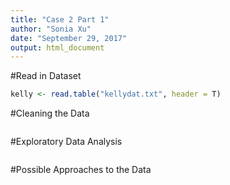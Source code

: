 ```yaml
---
title: "Case 2 Part 1"
author: "Sonia Xu"
date: "September 29, 2017"
output: html_document
---
```


<!--Week 1: Case study introduced in detail in the Wed lecture including questions from the students, and some relevant background on how the data were collected, the scientific focus, common ways to analyze the data, etc.  Students are expected to download the data, conduct exploratory/descriptive analyses of the data, clean the data (as needed) and outline several possible approaches for analyzing the data to address the scientific goals of the study by the next week’s lecture (at which point a write-up describing the results from the initial analyses and the different potential approaches to analysis) is due.  These interim reports will be graded, and should include a short description of the roles of each of the “authors” (team members) in the work.  -->


<!---
CASE STUDY 2: 

BACKGROUND: Study of time to critical neurological assessment for patients with stroke-like symptoms who are admitted to the emergency room.  A possible predictor is number of major stroke symptoms reported, ranging from 0 to 4.  Treatment for acute stroke includes thrombolytic therapy, which can potentially improve neurological functioning for ischemic stroke patients if administered soon after symptom onset (within 3 hours).  Since treating patients quickly is critically important for their long-term prognosis, minimizing the times from symptom onset to emergency room (ED) arrival, from ED arrival to diagnosis, and from diagnosis to treatment is of paramount concern.

INTEREST: Factors predictive of the time to critical neurological assessment following admission to the ED for n=335 patients with mild to moderate motor impairment.  The goal of the analysis is to perform inferences on the impact of clinical presentation, gender and race on time to neurological assessment.  Clinical presentation is measured as a count of reported major stroke symptoms, including headache, loss of motor skills or weakness, trouble talking or understanding, and vision problems.

Variable key: 
nctdel = min of neurologist time to assessment & CT scan from arrival at ER
fail = 1 if got neurologist/CT scan & 0 otherwise
male = 1 if male, 0=female
black = 1 if black, 0=not black 
hisp = 1 if hispanic, 0=not hispanic
sn1 = 0/1 indicator 1 main symptom
sn2 = 0/1 indicator 2 main symptoms
sn3 = 0/1 indicator 3 main symptoms 
all4 = 0/1 indicator all 4 main symptoms
--->

#Read in Dataset
```r
kelly <- read.table("kellydat.txt", header = T)
```

#Cleaning the Data
```r
```

#Exploratory Data Analysis
```r
```

#Possible Approaches to the Data
```r
```
